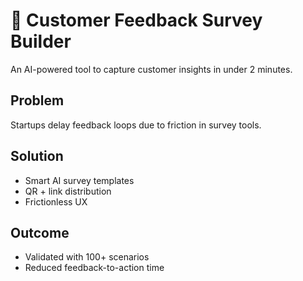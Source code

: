 # 🔄 Customer Feedback Survey Builder

An AI-powered tool to capture customer insights in under 2 minutes.

## Problem
Startups delay feedback loops due to friction in survey tools.

## Solution
- Smart AI survey templates  
- QR + link distribution  
- Frictionless UX  

## Outcome
- Validated with 100+ scenarios  
- Reduced feedback-to-action time  
